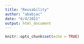 ```yaml
---
title: "Reusability"
author: "ababjac"
date: "6/4/2021"
output: html_document
---
```


```r
knitr::opts_chunk$set(echo = TRUE)
```

```r

```


```r

```

